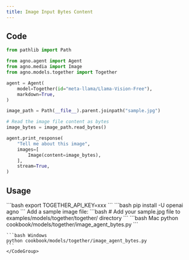 ```yaml
---
title: Image Input Bytes Content
---
```


## Code

```python cookbook/models/together/image_agent_bytes.py
from pathlib import Path

from agno.agent import Agent
from agno.media import Image
from agno.models.together import Together

agent = Agent(
    model=Together(id="meta-llama/Llama-Vision-Free"),
    markdown=True,
)

image_path = Path(__file__).parent.joinpath("sample.jpg")

# Read the image file content as bytes
image_bytes = image_path.read_bytes()

agent.print_response(
    "Tell me about this image",
    images=[
        Image(content=image_bytes),
    ],
    stream=True,
)
```

## Usage

<Steps>
  <Snippet file="create-venv-step.mdx" />

  <Step title="Set your API key">
    ```bash
    export TOGETHER_API_KEY=xxx
    ```
  </Step>

  <Step title="Install libraries">
    ```bash
    pip install -U openai agno
    ```
  </Step>

  <Step title="Add sample image">
    Add a sample image file:
    ```bash
    # Add your sample.jpg file to examples/models/together/together/ directory
    ```
  </Step>

  <Step title="Run Agent">
    <CodeGroup>
    ```bash Mac
    python cookbook/models/together/image_agent_bytes.py
    ```

    ```bash Windows
    python cookbook/models/together/image_agent_bytes.py
    ```
    </CodeGroup>
  </Step>
</Steps>